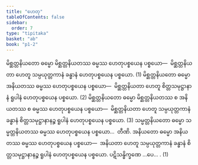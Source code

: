 ```yaml
---
title: "ဟေတု"
tableOfContents: false
sidebar:
  order: 7
type: "tipitaka"
basket: "ab"
book: "p1-2"
---
```



<DynamicBreadcrumb />

<Division number="36" book="p1-2" e="ch" v="37" p="371">

<Paragraph number="2344" book="p1-2">
မိစ္ဆတ္တနိယတော ဓမ္မော မိစ္ဆတ္တနိယတဿ ဓမ္မဿ ဟေတုပစ္စယေန ပစ္စယော—  မိစ္ဆတ္တနိယတာ ဟေတူ သမ္ပယုတ္တကာနံ ခန္ဓာနံ ဟေတုပစ္စယေန ပစ္စယော. (1)
</Paragraph>

<Paragraph number="2345" book="p1-2">
မိစ္ဆတ္တနိယတော ဓမ္မော အနိယတဿ ဓမ္မဿ ဟေတုပစ္စယေန ပစ္စယော—  မိစ္ဆတ္တနိယတာ ဟေတူ စိတ္တသမုဋ္ဌာနာနံ ရူပါနံ ဟေတုပစ္စယေန ပစ္စယော. (2)
</Paragraph>

<Paragraph number="2346" book="p1-2">
မိစ္ဆတ္တနိယတော ဓမ္မော မိစ္ဆတ္တနိယတဿ စ အနိယတဿ စ ဓမ္မဿ ဟေတုပစ္စယေန ပစ္စယော—  မိစ္ဆတ္တနိယတာ ဟေတူ သမ္ပယုတ္တကာနံ ခန္ဓာနံ စိတ္တသမုဋ္ဌာနာနဉ္စ ရူပါနံ ဟေတုပစ္စယေန ပစ္စယော. (3)
</Paragraph>

<Paragraph number="2347" book="p1-2">
သမ္မတ္တနိယတော ဓမ္မော သမ္မတ္တနိယတဿ ဓမ္မဿ ဟေတုပစ္စယေန ပစ္စယော…  တီဏိ.
</Paragraph>

<Paragraph number="2348" book="p1-2">
အနိယတော ဓမ္မော အနိယတဿ ဓမ္မဿ ဟေတုပစ္စယေန ပစ္စယော—  အနိယတာ ဟေတူ သမ္ပယုတ္တကာနံ ခန္ဓာနံ စိတ္တသမုဋ္ဌာနာနဉ္စ ရူပါနံ ဟေတုပစ္စယေန ပစ္စယော. ပဋိသန္ဓိက္ခဏေ …ပေ… . (1)
</Paragraph>
</Division>